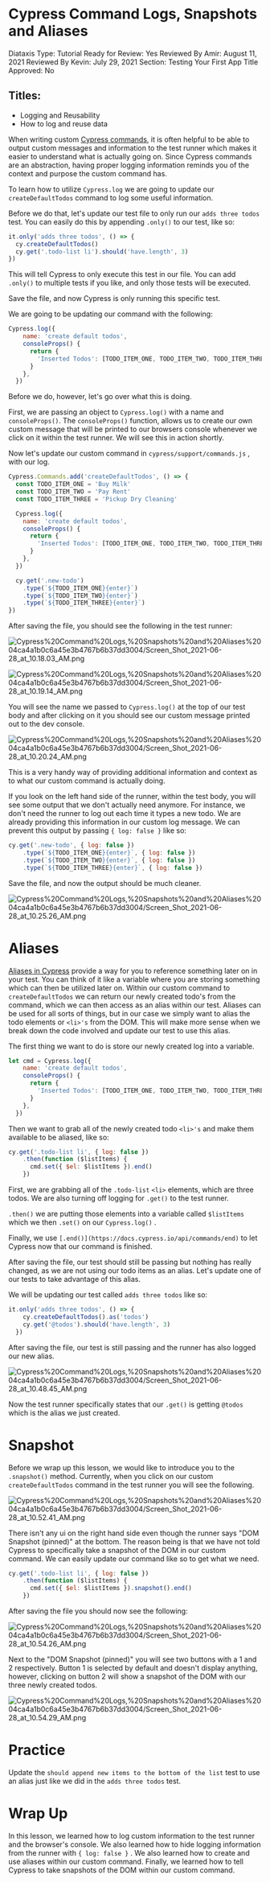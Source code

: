 # Cypress Command Logs, Snapshots and Aliases

Diataxis Type: Tutorial
Ready for Review: Yes
Reviewed By Amir: August 11, 2021
Reviewed By Kevin: July 29, 2021
Section: Testing Your First App
Title Approved: No

## Titles:

- Logging and Reusability
- How to log and reuse data

When writing custom [Cypress commands](https://docs.cypress.io/api/cypress-api/custom-commands), it is often helpful to be able to output custom messages and information to the test runner which makes it easier to understand what is actually going on. Since Cypress commands are an abstraction, having proper logging information reminds you of the context and purpose the custom command has. 

To learn how to utilize `Cypress.log` we are going to update our `createDefaultTodos` command to log some useful information.

Before we do that, let's update our test file to only run our `adds three todos` test. You can easily do this by appending `.only()` to our test, like so:

```jsx
it.only('adds three todos', () => {
  cy.createDefaultTodos()
  cy.get('.todo-list li').should('have.length', 3)
})
```

This will tell Cypress to only execute this test in our file. You can add `.only()` to multiple tests if you like, and only those tests will be executed.

Save the file, and now Cypress is only running this specific test.

We are going to be updating our command with the following:

```jsx
Cypress.log({
    name: 'create default todos',
    consoleProps() {
      return {
        'Inserted Todos': [TODO_ITEM_ONE, TODO_ITEM_TWO, TODO_ITEM_THREE],
      }
    },
  })
```

Before we do, however, let's go over what this is doing.

First, we are passing an object to `Cypress.log()` with a name and `consoleProps()`. The `consoleProps()` function, allows us to create our own custom message that will be printed to our browsers console whenever we click on it within the test runner. We will see this in action shortly.

Now let's update our custom command in `cypress/support/commands.js` , with our log.

```jsx
Cypress.Commands.add('createDefaultTodos', () => {
  const TODO_ITEM_ONE = 'Buy Milk'
  const TODO_ITEM_TWO = 'Pay Rent'
  const TODO_ITEM_THREE = 'Pickup Dry Cleaning'

  Cypress.log({
    name: 'create default todos',
    consoleProps() {
      return {
        'Inserted Todos': [TODO_ITEM_ONE, TODO_ITEM_TWO, TODO_ITEM_THREE],
      }
    },
  })

  cy.get('.new-todo')
    .type(`${TODO_ITEM_ONE}{enter}`)
    .type(`${TODO_ITEM_TWO}{enter}`)
    .type(`${TODO_ITEM_THREE}{enter}`)
})
```

After saving the file, you should see the following in the test runner:

![Cypress%20Command%20Logs,%20Snapshots%20and%20Aliases%2004ca4a1b0c6a45e3b4767b6b37dd3004/Screen_Shot_2021-06-28_at_10.18.03_AM.png](Cypress%20Command%20Logs,%20Snapshots%20and%20Aliases%2004ca4a1b0c6a45e3b4767b6b37dd3004/Screen_Shot_2021-06-28_at_10.18.03_AM.png)

![Cypress%20Command%20Logs,%20Snapshots%20and%20Aliases%2004ca4a1b0c6a45e3b4767b6b37dd3004/Screen_Shot_2021-06-28_at_10.19.14_AM.png](Cypress%20Command%20Logs,%20Snapshots%20and%20Aliases%2004ca4a1b0c6a45e3b4767b6b37dd3004/Screen_Shot_2021-06-28_at_10.19.14_AM.png)

You will see the name we passed to `Cypress.log()` at the top of our test body and after clicking on it you should see our custom message printed out to the dev console.

![Cypress%20Command%20Logs,%20Snapshots%20and%20Aliases%2004ca4a1b0c6a45e3b4767b6b37dd3004/Screen_Shot_2021-06-28_at_10.20.24_AM.png](Cypress%20Command%20Logs,%20Snapshots%20and%20Aliases%2004ca4a1b0c6a45e3b4767b6b37dd3004/Screen_Shot_2021-06-28_at_10.20.24_AM.png)

This is a very handy way of providing additional information and context as to what our custom command is actually doing. 

If you look on the left hand side of the runner, within the test body, you will see some output that we don't actually need anymore. For instance, we don't need the runner to log out each time it types a new todo. We are already providing this information in our custom log message. We can prevent this output by passing `{ log: false }` like so:

```jsx
cy.get('.new-todo', { log: false })
    .type(`${TODO_ITEM_ONE}{enter}`, { log: false })
    .type(`${TODO_ITEM_TWO}{enter}`, { log: false })
    .type(`${TODO_ITEM_THREE}{enter}`, { log: false })
```

Save the file, and now the output should be much cleaner.

![Cypress%20Command%20Logs,%20Snapshots%20and%20Aliases%2004ca4a1b0c6a45e3b4767b6b37dd3004/Screen_Shot_2021-06-28_at_10.25.26_AM.png](Cypress%20Command%20Logs,%20Snapshots%20and%20Aliases%2004ca4a1b0c6a45e3b4767b6b37dd3004/Screen_Shot_2021-06-28_at_10.25.26_AM.png)

# Aliases

[Aliases in Cypress](https://docs.cypress.io/guides/core-concepts/variables-and-aliases) provide a way for you to reference something later on in your test. You can think of it like a variable where you are storing something which can then be utilized later on. Within our custom command to `createDefaultTodos` we can return our newly created todo's from the command, which we can then access as an alias within our test. Aliases can be used for all sorts of things, but in our case we simply want to alias the todo elements or `<li>'s` from the DOM. This will make more sense when we break down the code involved and update our test to use this alias.

The first thing we want to do is store our newly created log into a variable.

```jsx
let cmd = Cypress.log({
    name: 'create default todos',
    consoleProps() {
      return {
        'Inserted Todos': [TODO_ITEM_ONE, TODO_ITEM_TWO, TODO_ITEM_THREE],
      }
    },
  })
```

Then we want to grab all of the newly created todo `<li>'s` and make them available to be aliased, like so:

```jsx
cy.get('.todo-list li', { log: false })
    .then(function ($listItems) {
      cmd.set({ $el: $listItems }).end()
    })
```

First, we are grabbing all of the `.todo-list` `<li>` elements, which are three todos. We are also turning off logging for `.get()` to the test runner.

`.then()` we are putting those elements into a variable called `$listItems` which we then `.set()` on our `Cypress.log()` .

Finally, we use `[.end()](https://docs.cypress.io/api/commands/end)` to let Cypress now that our command is finished.

After saving the file, our test should still be passing but nothing has really changed, as we are not using our todo items as an alias. Let's update one of our tests to take advantage of this alias.

We will be updating our test called `adds three todos` like so:

```jsx
it.only('adds three todos', () => {
    cy.createDefaultTodos().as('todos')
    cy.get('@todos').should('have.length', 3)
  })
```

After saving the file, our test is still passing and the runner has also logged our new alias.

![Cypress%20Command%20Logs,%20Snapshots%20and%20Aliases%2004ca4a1b0c6a45e3b4767b6b37dd3004/Screen_Shot_2021-06-28_at_10.48.45_AM.png](Cypress%20Command%20Logs,%20Snapshots%20and%20Aliases%2004ca4a1b0c6a45e3b4767b6b37dd3004/Screen_Shot_2021-06-28_at_10.48.45_AM.png)

Now the test runner specifically states that our `.get()` is getting `@todos` which is the alias we just created.

# Snapshot

Before we wrap up this lesson, we would like to introduce you to the `.snapshot()` method. Currently, when you click on our custom `createDefaultTodos` command in the test runner you will see the following.

![Cypress%20Command%20Logs,%20Snapshots%20and%20Aliases%2004ca4a1b0c6a45e3b4767b6b37dd3004/Screen_Shot_2021-06-28_at_10.52.41_AM.png](Cypress%20Command%20Logs,%20Snapshots%20and%20Aliases%2004ca4a1b0c6a45e3b4767b6b37dd3004/Screen_Shot_2021-06-28_at_10.52.41_AM.png)

There isn't any ui on the right hand side even though the runner says "DOM Snapshot (pinned)" at the bottom. The reason being is that we have not told Cypress to specifically take a snapshot of the DOM in our custom command. We can easily update our command like so to get what we need.

```jsx
cy.get('.todo-list li', { log: false })
    .then(function ($listItems) {
      cmd.set({ $el: $listItems }).snapshot().end()
    })
```

After saving the file you should now see the following:

![Cypress%20Command%20Logs,%20Snapshots%20and%20Aliases%2004ca4a1b0c6a45e3b4767b6b37dd3004/Screen_Shot_2021-06-28_at_10.54.26_AM.png](Cypress%20Command%20Logs,%20Snapshots%20and%20Aliases%2004ca4a1b0c6a45e3b4767b6b37dd3004/Screen_Shot_2021-06-28_at_10.54.26_AM.png)

Next to the "DOM Snapshot (pinned)" you will see two buttons with a 1 and 2 respectively. Button 1 is selected by default and doesn't display anything, however, clicking on button 2 will show a snapshot of the DOM with our three newly created todos.

![Cypress%20Command%20Logs,%20Snapshots%20and%20Aliases%2004ca4a1b0c6a45e3b4767b6b37dd3004/Screen_Shot_2021-06-28_at_10.54.29_AM.png](Cypress%20Command%20Logs,%20Snapshots%20and%20Aliases%2004ca4a1b0c6a45e3b4767b6b37dd3004/Screen_Shot_2021-06-28_at_10.54.29_AM.png)

# Practice

Update the `should append new items to the bottom of the list` test to use an alias just like we did in the `adds three todos` test.

# Wrap Up

In this lesson, we learned how to log custom information to the test runner and the browser's console. We also learned how to hide logging information from the runner with `{ log: false }` .  We also learned how to create and use aliases within our custom command. Finally, we learned how to tell Cypress to take snapshots of the DOM within our custom command.